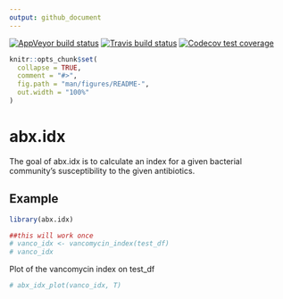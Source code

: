 ```yaml
---
output: github_document
---
```


<!-- badges: start -->
[![AppVeyor build status](https://ci.appveyor.com/api/projects/status/github/tuv292/abx_idx?branch=master&svg=true)](https://ci.appveyor.com/project/tuv292/abx_idx)
[![Travis build status](https://travis-ci.com/tuv292/abx_idx.svg?branch=master)](https://travis-ci.com/tuv292/abx_idx)
[![Codecov test coverage](https://codecov.io/gh/tuv292/abx_idx/branch/master/graph/badge.svg)](https://codecov.io/gh/tuv292/abx_idx?branch=master)
<!-- badges: end -->

```r
knitr::opts_chunk$set(
  collapse = TRUE,
  comment = "#>",
  fig.path = "man/figures/README-",
  out.width = "100%"
)
```

# abx.idx

The goal of abx.idx is to calculate an index for a given bacterial community's susceptibility to the given antibiotics.

<!-- ## Installation -->

<!-- You can install the released version of abx.idx from [CRAN](https://CRAN.R-project.org) with: -->

<!-- ``` r -->
<!-- install.packages("abx.idx") -->
<!-- ``` -->

## Example

```r
library(abx.idx)

##this will work once
# vanco_idx <- vancomycin_index(test_df)
# vanco_idx

```

Plot of the vancomycin index on test_df
```r

# abx_idx_plot(vanco_idx, T)

```

